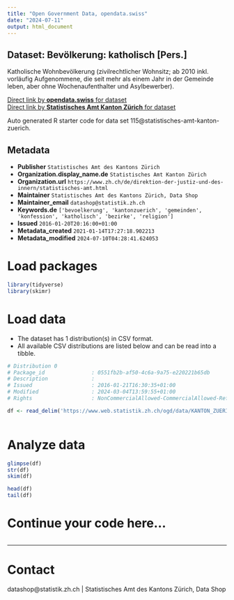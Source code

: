 ```yaml
---
title: "Open Government Data, opendata.swiss"
date: "2024-07-11"
output: html_document
---
```


## Dataset: Bevölkerung: katholisch [Pers.]

Katholische Wohnbevölkerung (zivilrechtlicher Wohnsitz; ab 2010 inkl. vorläufig Aufgenommene, die seit mehr als einem Jahr in der Gemeinde leben, aber ohne Wochenaufenthalter und Asylbewerber). 

[Direct link by **opendata.swiss** for dataset](https://opendata.swiss/de/dataset/bevolkerung-katholisch-pers)<br>
[Direct link by **Statistisches Amt Kanton Zürich** for dataset](https://www.zh.ch/de/politik-staat/gemeinden/gemeindeportraet.html)

Auto generated R starter code for data set 115@statistisches-amt-kanton-zuerich.

## Metadata

- **Publisher** `Statistisches Amt des Kantons Zürich`
- **Organization.display_name.de** `Statistisches Amt Kanton Zürich`
- **Organization.url** `https://www.zh.ch/de/direktion-der-justiz-und-des-innern/statistisches-amt.html`
- **Maintainer** `Statistisches Amt des Kantons Zürich, Data Shop`
- **Maintainer_email** `datashop@statistik.zh.ch`
- **Keywords.de** `['bevoelkerung', 'kantonzuerich', 'gemeinden', 'konfession', 'katholisch', 'bezirke', 'religion']`
- **Issued** `2016-01-20T20:16:00+01:00`
- **Metadata_created** `2021-01-14T17:27:18.902213`
- **Metadata_modified** `2024-07-10T04:28:41.624053`


# Load packages

```r

library(tidyverse)
library(skimr)

```

# Load data

-   The dataset has 1 distribution(s) in CSV format.
-   All available CSV distributions are listed below and can be read into a tibble.

```r

# Distribution 0
# Package_id               : 0551fb2b-af50-4c6a-9a75-e220221b65db
# Description              : 
# Issued                   : 2016-01-21T16:30:35+01:00
# Modified                 : 2024-03-04T13:59:55+01:00
# Rights                   : NonCommercialAllowed-CommercialAllowed-ReferenceRequired

df <- read_delim('https://www.web.statistik.zh.ch/ogd/data/KANTON_ZUERICH_406.csv')



```

# Analyze data

```r

glimpse(df)
str(df)
skim(df)

head(df)
tail(df)

```

# Continue your code here...

```r

```

------------------------------------------------------------------------

# Contact

datashop@statistik.zh.ch | Statistisches Amt des Kantons Zürich, Data Shop
